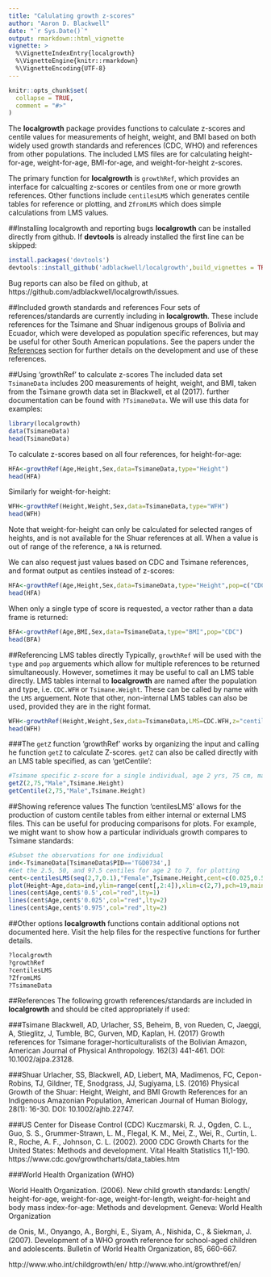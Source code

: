 ```yaml
---
title: "Calulating growth z-scores"
author: "Aaron D. Blackwell"
date: "`r Sys.Date()`"
output: rmarkdown::html_vignette
vignette: >
  %\VignetteIndexEntry{localgrowth}
  %\VignetteEngine{knitr::rmarkdown}
  %\VignetteEncoding{UTF-8}
---
```


```r
knitr::opts_chunk$set(
  collapse = TRUE,
  comment = "#>"
)
```

The **localgrowth** package provides functions to calculate z-scores and centile values for measurements of height, weight, and BMI based on both widely used growth standards and references (CDC, WHO) and references from other populations. The included LMS files are for calculating height-for-age, weight-for-age, BMI-for-age, and weight-for-height z-scores.

The primary function for **localgrowth** is `growthRef`, which provides an interface for calcualting z-scores or centiles from one or more growth references. Other functions include `centilesLMS` which generates centile tables for reference or plotting, and `ZfromLMS` which does simple calculations from LMS values.

##Installing localgrowth and reporting bugs
**localgrowth** can be installed directly from github. If **devtools** is already installed the first line can be skipped:
```r
install.packages('devtools')
devtools::install_github('adblackwell/localgrowth',build_vignettes = TRUE)
```
Bug reports can also be filed on github, at https://github.com/adblackwell/localgrowth/issues.

##Included growth standards and references
Four sets of references/standards are currently including in **localgrowth**. These include references for the Tsimane and Shuar indigenous groups of Bolivia and Ecuador, which were developed as population specific references, but may be useful for other South American populations. See the papers under the [References](#references) section for further details on the development and use of these references.

##Using 'growthRef' to calculate z-scores
The included data set `TsimaneData` includes 200 measurements of height, weight, and BMI, taken from the Tsimane growth data set in Blackwell, et al (2017). further documentation can be found with `?TsimaneData`. We will use this data for examples:
```r
library(localgrowth)
data(TsimaneData)
head(TsimaneData)
```

To calculate z-scores based on all four references, for height-for-age: 
```r
HFA<-growthRef(Age,Height,Sex,data=TsimaneData,type="Height")
head(HFA)
```

Similarly for weight-for-height:
```r
WFH<-growthRef(Height,Weight,Sex,data=TsimaneData,type="WFH")
head(WFH)
```
Note that weight-for-height can only be calculated for selected ranges of heights, and is not available for the Shuar references at all. When a value is out of range of the reference, a `NA` is returned.

We can also request just values based on CDC and Tsimane references, and format output as centiles instead of z-scores:
```r
HFA<-growthRef(Age,Height,Sex,data=TsimaneData,type="Height",pop=c("CDC","Tsimane"),z="centile")
head(HFA)
```

When only a single type of score is requested, a vector rather than a data frame is returned:   
```r
BFA<-growthRef(Age,BMI,Sex,data=TsimaneData,type="BMI",pop="CDC")
head(BFA)
```

##Referencing LMS tables directly
Typically, `growthRef` will be used with the `type` and `pop` arguements which allow for multiple references to be returned simultaneously. However, sometimes it may be useful to call an LMS table directly. LMS tables internal to **localgrowth** are named after the population and type, i.e. `CDC.WFH` or `Tsimane.Weight`. These can be called by name with the `LMS` arguement. Note that other, non-internal LMS tables can also be used, provided they are in the right format.
```r
WFH<-growthRef(Height,Weight,Sex,data=TsimaneData,LMS=CDC.WFH,z="centile")
head(WFH)
```

###The `getZ` function
'growthRef' works by organizing the input and calling he function `getZ` to calculate Z-scores. `getZ` can also be called directly with an LMS table specified, as can 'getCentile':
```r
#Tsimane specific z-score for a single individual, age 2 yrs, 75 cm, male.
getZ(2,75,"Male",Tsimane.Height)
getCentile(2,75,"Male",Tsimane.Height)
```

##Showing reference values
The function 'centilesLMS' allows for the production of custom centile tables from either internal or external LMS files. This can be useful for producing comparisons for plots. For example, we might want to show how a particular individuals growth compares to Tsimane standards:
```r
#Subset the observations for one individual 
ind<-TsimaneData[TsimaneData$PID=='TGD0734',]
#Get the 2.5, 50, and 97.5 centiles for age 2 to 7, for plotting
cent<-centilesLMS(seq(2,7,0.1),"Female",Tsimane.Height,cent=c(0.025,0.5,0.975),xname="Age")
plot(Height~Age,data=ind,ylim=range(cent[,2:4]),xlim=c(2,7),pch=19,main="Height growth for TGD0734")
lines(cent$Age,cent$'0.5',col="red",lty=1)
lines(cent$Age,cent$'0.025',col="red",lty=2)
lines(cent$Age,cent$'0.975',col="red",lty=2)
```

##Other options
**localgrowth** functions contain additional options not documented here. Visit the help files for the respective functions for further details.
```r
?localgrowth
?growthRef
?centilesLMS
?ZfromLMS
?TsimaneData
```

##References<a name="references"></a>
The following growth references/standards are included in **localgrowth** and should be cited appropriately if used:

###Tsimane
Blackwell, AD, Urlacher, SS, Beheim, B, von Rueden, C, Jaeggi, A, Stieglitz, J, Tumble, BC, Gurven, MD, Kaplan, H. (2017) Growth references for Tsimane forager-horticulturalists of the Bolivian Amazon, American Journal of Physical Anthropology. 162(3) 441-461. DOI: 10.1002/ajpa.23128.

###Shuar
Urlacher, SS, Blackwell, AD, Liebert, MA, Madimenos, FC, Cepon-Robins, TJ, Gildner, TE, Snodgrass, JJ, Sugiyama, LS. (2016) Physical Growth of the Shuar: Height, Weight, and BMI Growth References for an Indigenous Amazonian Population, American Journal of Human Biology, 28(1): 16-30. DOI: 10.1002/ajhb.22747.

###US Center for Disease Control (CDC)
Kuczmarski, R. J., Ogden, C. L., Guo, S. S., Grummer-Strawn, L. M., Flegal, K. M., Mei, Z., Wei, R., Curtin, L. R., Roche, A. F., Johnson, C. L. (2002). 2000 CDC Growth Charts for the United States: Methods and development. Vital Health Statistics 11,1-190.
https://www.cdc.gov/growthcharts/data_tables.htm

###World Health Organization (WHO)

World Health Organization. (2006). New child growth standards: Length/ height-for-age, weight-for-age, weight-for-length, weight-for-height and body mass index-for-age: Methods and development. Geneva: World Health Organization

de Onis, M., Onyango, A., Borghi, E., Siyam, A., Nishida, C., & Siekman, J. (2007). Development of a WHO growth reference for school-aged children and adolescents. Bulletin of World Health Organization, 85, 660-667.

http://www.who.int/childgrowth/en/
http://www.who.int/growthref/en/

